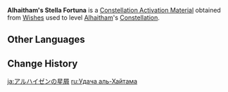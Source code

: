{{Item Infobox
|id           = 1178
|image        = Item Stella Fortuna (5 Star).png
|type         = Constellation Activation Materials
|group        = Stella Fortuna
|quality      = 5
|description  = [[Alhaitham]]'s Constellation Activation Material
|source1      = [[Wishes]]
}}
'''Alhaitham's Stella Fortuna''' is a [[Constellation Activation Material]] obtained from [[Wishes]] used to level [[Alhaitham]]'s [[Constellation]].

==Other Languages==
{{Other Languages
|en      = Alhaitham's Stella Fortuna
|zhs     = 艾尔海森的命星
|zhs_rm  = Ài'ěrhǎisēn de Mìngxīng
|zht     = 艾爾海森的命星
|zht_rm  = Ài'ěrhǎisēn de Mìngxīng
|zh_tl   = Alhaitham's {{Lex|Stella Fortuna|zh}}
|ja      = アルハイゼンの星屑
|ja_rm   = Aruhaizen no Hoshikuzu
|ja_tl   = Alhaitham's {{Lex|Stella Fortuna|ja}}
|ko      = 알하이탐의 운명의 별
|ko_rm   = Alhaitam-ui Unmyeong-ui Byeol
|ko_tl   = Alhaitham's {{Lex|Stella Fortuna|ko}}
|es      = Stella Fortuna de Alhaitham
|es_tl   = Alhaitham's Stella Fortuna
|fr      = Stella Fortuna d' Alhaitham
|fr_tl   = Alhaitham's Stella Fortuna
|ru      = <!--Удача Аль-Хайтам-->
|ru_tl   = <!--Alhaitham's {{Lex|Stella Fortuna|ru}}-->
|th      = ดวงดาวแห่งชีวิตของ Alhaitham
|th_rm   = Duangdao haeng Chiwit khong Alhaitham
|th_tl   = Alhaitham's {{Lex|Stella Fortuna|th}}
|vi      = Chòm Sao Của Alhaitham
|vi_tl   = Alhaitham's {{Lex|Stella Fortuna|vi}}
|de      = Stella Fortuna von Alhaitham
|de_tl   = Alhaitham's Stella Fortuna
|id      = Alhaitham's Stella Fortuna
|pt      = <!--Constelação de Alhaitham/Stella Fortuna de Alhaitham-->
|pt_tl   = <!--Alhaitham's Stella Fortuna-->
|tr      = <!--Alhaitham' Yaşam Yıldızı-->
|tr_tl   = <!--Alhaitham's Stella Fortuna-->
|it      = Stella Fortuna di Alhaitham
|it_tl   = Alhaitham's Stella Fortuna
}}

==Change History==
{{Change History|3.4}}

[[ja:アルハイゼンの星屑]]
[[ru:Удача аль-Хайтама]]